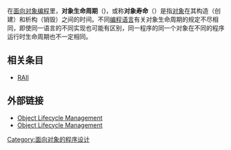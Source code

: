 {{Expand language|1=en|time=2020-11-19T00:31:42+00:00}}
{{NoteTA |G1=IT }}
在[[面向对象编程|面向对象编程]]里，'''对象生命周期'''（{{lang-en|object life cycle}})，或称'''对象寿命'''（{{lang|en|object lifetime}}）是指[[对象_(计算机科学)|对象]]在其构造（创建）和析构（销毁）之间的时间。不同[[编程语言|编程语言]]有关对象生命周期的规定不尽相同，即使同一语言的不同实现也可能有区别，同一程序的同一个对象在不同的程序运行时生命周期也不一定相同。

== 相关条目 ==
* [[RAII|RAII]]

== 外部链接 ==
* [https://cloud.google.com/storage/docs/lifecycle Object Lifecycle Management] {{Wayback|url=https://cloud.google.com/storage/docs/lifecycle |date=20201127004450 }}
* [https://docs.aws.amazon.com/AmazonS3/latest/dev/object-lifecycle-mgmt.html Object Lifecycle Management] {{Wayback|url=https://docs.aws.amazon.com/AmazonS3/latest/dev/object-lifecycle-mgmt.html |date=20201214103624 }}
[[Category:面向对象的程序设计|Category:面向对象的程序设计]]
